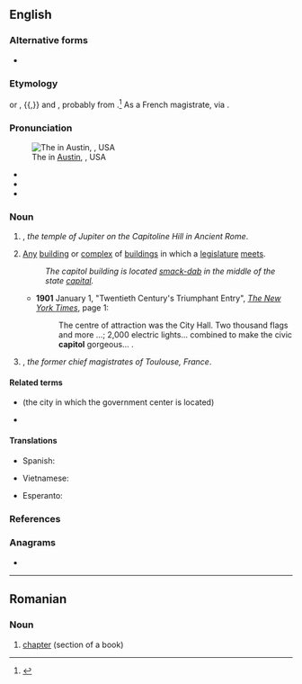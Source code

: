 {{also|Capitol|capítol}}
==English==

===Alternative forms===
* {{sense|Washington D.C. building for U.S. Congress}} {{l|en|Capitol}} {{qualifier|usually capitalized}}

===Etymology===
{{bor|en|xno|capitolie|withtext=1}} or {{m|frm|capitoile}}, {{bor|en|frm|capitole|notext=1}}{{,}} and {{bor|en|la|Capitōlium|t=the Temple of Jupiter in Rome, the Capitoline Hill|notext=1}}, probably from {{m|la|caput|t=head}}.<ref>{{R:OED Online|code=27479|Capitol|part of speech=n}}</ref> As a French magistrate, via {{der|en|fr|capitoul}}.

===Pronunciation===
[[File:Texas State Capitol, Austin, Texas, USA - 20130913.jpg|thumb|upright|The {{w|Texas State Capitol}} in [[w:Austin, Texas|Austin]], {{w|Texas}}, USA]]

* {{IPA|/ˈkæp.ɪ.təl/|lang=en}}
* {{hyph|cap|i|tol|lang=en}}
* {{homophones|lang=en|capital}}

===Noun===
{{en-noun}}

# {{lb|en|historical}} {{alternative form of|Capitol|lang=en}}, ''the temple of Jupiter on the Capitoline Hill in Ancient Rome''.
# [[any|Any]] [[building]] or [[complex]] of [[buildings]] in which a [[legislature]] [[meet]]s.
#: ''The capitol building is located [[smack-dab]] in the middle of the state [[capital]].''
#* '''1901''' January 1, "Twentieth Century's Triumphant Entry", ''[[w:The New York Times|The New York Times]]'', page 1:<!--confirmed on microfilm-->
#*: The centre<!--sic--> of attraction was the City Hall. Two thousand flags and more&nbsp;...; 2,000 electric lights... combined to make the civic '''capitol''' gorgeous...&nbsp;.
# {{lb|en|historical}} {{alternative form of|capitoul|lang=en}}, ''the former chief magistrates of Toulouse, France''.

====Related terms====
* {{l|en|capital}} (the city in which the government center is located)
* {{l|en|Capitoline}}

====Translations====
{{trans-see|Capitoline temple of Jupiter|Capitol}}

{{trans-top|Any building where a legislature meets}}
* Spanish: {{t+|es|capitolio|m}}
{{trans-mid}}
* Vietnamese: {{t+|vi|thủ phủ}}
{{trans-bottom}}

{{trans-see|particular capitol buildings|Capitol}}

{{trans-see|magistrates of Toulouse, France|capitoul}}

{{checktrans-top}}
* Esperanto: {{t-check|eo|kapitolo}}
{{trans-mid}}
{{trans-bottom}}

===References===
<references />

===Anagrams===
* {{anagrams|en|coalpit|lipcoat|optical|topical}}

----

==Romanian==

===Noun===
{{ro-noun|n|capitole}}

# [[chapter]] (section of a book)